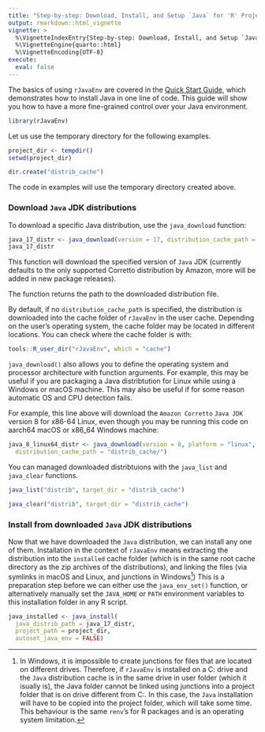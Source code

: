 ```yaml
---
title: "Step-by-step: Download, Install, and Setup `Java` for 'R' Projects"
output: rmarkdown::html_vignette
vignette: >
  %\VignetteIndexEntry{Step-by-step: Download, Install, and Setup `Java` for 'R' Projects}
  %\VignetteEngine{quarto::html}
  %\VignetteEncoding{UTF-8}
execute:
  eval: false
---
```



The basics of using `rJavaEnv` are covered in the [Quick Start Guide](rJavaEnv.qmd), which demonstrates how to install Java in one line of code. This guide will show you how to have a more fine-grained control over your Java environment.

```r
library(rJavaEnv)
```

Let us use the temporary directory for the following examples.

```r
project_dir <- tempdir()
setwd(project_dir)

dir.create("distrib_cache")
```

The code in examples will use the temporary directory created above.



### Download `Java` JDK distributions



To download a specific Java distribution, use the `java_download` function:


```r
java_17_distr <- java_download(version = 17, distribution_cache_path = "distrib_cache/")
java_17_distr
```


This function will download the specified version of `Java` JDK (currently defaults to the only supported Corretto distribution by Amazon, more will be added in new package releases).

The function returns the path to the downloaded distribution file.

By default, if no `distribution_cache_path` is specified, the distribution is downloaded into the cache folder of `rJavaEnv` in the user cache. Depending on the user's operating system, the cache folder may be located in different locations. You can check where the cache folder is with:


```r
tools::R_user_dir("rJavaEnv", which = "cache")
```

`java_download()` also allows you to define the operating system and processor architecture with function arguments. For example, this may be useful if you are packaging a Java distribtution for Linux while using a Windows or macOS machine. This may also be useful if for some reason automatic OS and CPU detection fails.

For example, this line above will download the `Amazon Corretto` `Java JDK` version 8 for x86-64 Linux, even though you may be running this code on aarch64 macOS or x86_64 Windows machine:

```r
java_8_linux64_distr <- java_download(version = 8, platform = "linux", arch = "x64",
  distribution_cache_path = "distrib_cache/")
```


You can managed downloaded distribtuions with the `java_list` and `java_clear` functions.


```r
java_list("distrib", target_dir = "distrib_cache")
```


```r
java_clear("distrib", target_dir = "distrib_cache")
```


### Install from downloaded `Java` JDK distributions

Now that we have downloaded the `Java` distribution, we can install any one of them. Installation in the context of `rJavaEnv` means extracting the distribution into the `installed` cache folder (which is in the same root cache directory as the zip archives of the distributions), and linking the files (via symlinks in macOS and Linux, and junctions in Windows[^1]) This is a preparation step before we can either use the `java_env_set()` function, or alternatively manually set the `JAVA_HOME` or `PATH` environment variables to this installation folder in any R script.


```r
java_installed <- java_install(
  java_distrib_path = java_17_distr,
  project_path = project_dir,
  autoset_java_env = FALSE)
```





[^1]: In Windows, it is impossible to create junctions for files that are located on different drives. Therefore, if `rJavaEnv` is installed on a C: drive and the `Java` distribution cache is in the same drive in user folder (which it isually is), the Java folder cannot be linked using junctions into a project folder that is on drive different from C:. In this case, the `Java` installation will have to be copied into the project folder, which will take some time. This behaviour is the same `renv`'s for R packages and is an operating system limitation.
